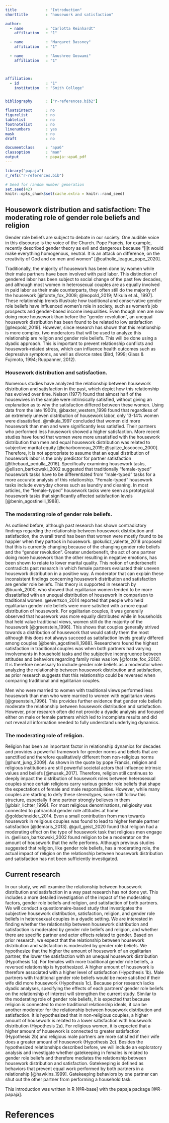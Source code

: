 ```yaml
---
title             : "Introduction"
shorttitle        : "housework and satisfaction"

author: 
  - name          : "Carlotta Reinhardt"
    affiliation   : "1"

  - name          : "Margaret Bassney"
    affiliation   : "1"

  - name          : "Anushree Goswami"
    affiliation   : "1"



affiliation:
  - id            : "1"
    institution   : "Smith College"


bibliography      : ["r-references.bib2"]

floatsintext      : no
figurelist        : no
tablelist         : no
footnotelist      : no
linenumbers       : yes
mask              : no
draft             : no

documentclass     : "apa6"
classoption       : "man"
output            : papaja::apa6_pdf
---
```


```r
library("papaja")
r_refs("r-references.bib")
```

```r
# Seed for random number generation
set.seed(42)
knitr::opts_chunk$set(cache.extra = knitr::rand_seed)
```

## Housework distribution and satisfaction: The moderating role of gender role beliefs and religion

Gender role beliefs are subject to debate in our society. One audible voice in this discourse is the voice of the Church. Pope Francis, for example, recently described gender theory as evil and dangerous because “[i]t would make everything homogenous, neutral. It is an attack on difference, on the creativity of God and on men and women” [@catholic_league_pope_2020]. 

Traditionally, the majority of housework has been done by women while their male partners have been involved with paid labor. This distinction of gendered labor has been subject to social change of the past few decades, and although most women in heterosexual couples are as equally involved in paid labor as their male counterparts, they often still do the majority of the housework [@forste_fox_2008; @leopold_2019; Mikula et al., 1997]. These relationship trends illustrate how traditional and conservative gender role beliefs have influenced women's role in society, such as women's job prospects and gender-based income inequalities. Even though men are now doing more housework than before the “gender revolution”, an unequal housework distribution has been found to be related to low satisfaction [@leopold_2019]. However, since research has shown that this relationship is more complex, two moderators that will be used to analyze this relationship are religion and gender role beliefs. This will be done using a dyadic approach. This is important to prevent relationship conflicts and housework-related stress, which can influence health outcomes such as depressive symptoms, as well as divorce rates (Bird, 1999; Glass & Fujimoto, 1994; Ruppanner, 2012). 

### Housework distribution and satisfaction. 
Numerous studies have analyzed the relationship between housework distribution and satisfaction in the past, which depict how this relationship has evolved over time. Nelson (1977) found that almost half of the housewives in the sample were intrinsically satisfied, without giving an explanation as to why the satisfaction differed between these women. Using data from the late 1900's, @baxter_western_1998 found that regardless of an extremely uneven distribution of housework labor, only 13-14% women were dissatisfied. @mikula_1997 concluded that women did more housework than men and were significantly less satisfied. Their partners who performed less housework showed a higher satisfaction. More recent studies have found that women were more unsatisfied with the housework distribution than men and equal housework distribution was related to subjective marital equity [@charbonneau_2019; @spitze_loscocco_2000]. Therefore, it is not appropriate to assume that an equal distribution of housework labor is the only predictor for partner satisfaction [@thebaud_pedulla_2016]. Specifically examining housework tasks, @ellison_bartkowski_2002 suggested that traditionally “female-typed” housework tasks have to be differentiated from “male-typed” tasks for a more accurate analysis of this relationship. “Female-typed” housework tasks include everyday chores such as laundry and cleaning. In most articles, the “female-typed” housework tasks were seen as prototypical housework tasks that significantly affected satisfaction levels [@benin_agostinelli_1988].

### The moderating role of gender role beliefs. 
As outlined before, although past research has shown contradictory findings regarding the relationship between housework distribution and satisfaction, the overall trend has been that women were mostly found to be happier when they partook in housework. @okulicz_valente_2018 proposed that this is currently changing because of the changing gender role beliefs and the “gender revolution”. Greater underbenefit, the act of one partner doing more housework than the other resulting in negative emotions, has been shown to relate to lower marital quality. This notion of underbenefit contradicts past research in which female partners evaluated their uneven housework distribution in a positive way. A moderator that can explain these inconsistent findings concerning housework distribution and satisfaction are gender role beliefs. This theory is supported in research by @buunk_2000, who showed that egalitarian women tended to be more dissatisfied with an unequal distribution of housework in comparison to traditional women. @evertson_2014 reported that people who held egalitarian gender role beliefs were more satisfied with a more equal distribution of housework. For egalitarian couples, it was generally observed that housework was more equally distributed while in households that held value traditional views, women still do the majority of the housework [@greenstein_1996]. This shows that couples generally strived towards a distribution of housework that would satisfy them the most although this does not always succeed as satisfaction levels greatly differed among couples [@benin_agostinelli_1988]. Researchers found the highest satisfaction in traditional couples was when both partners had varying involvements in household tasks and the subjective incongruence between attitudes and behaviors regarding family roles was low [@forste_fox_2012]. It is therefore necessary to include gender role beliefs as a moderator when analyzing the relationship between housework distribution and satisfaction, as prior research suggests that this relationship could be reversed when comparing traditional and egalitarian couples.  

Men who were married to women with traditional views performed less housework than men who were married to women with egalitarian views [@greenstein_1996]. This provides further evidence that gender role beliefs moderate the relationship between housework distribution and satisfaction. However, prior research often did not provide a dyadic analysis and focused either on male or female partners which led to incomplete results and did not reveal all information needed to fully understand underlying dynamics. 

### The moderating role of religion. 
Religion has been an important factor in relationship dynamics for decades and provides a powerful framework for gender norms and beliefs that are sanctified and therefore qualitatively different from non-religious norms [@hunt_jung_2009]. As shown in the quote by pope Francis, religion and religious institutions are still powerful societal actors that influence intrinsic values and beliefs [@musek_2017]. Therefore, religion still continues to deeply impact the distribution of housework roles between heterosexual couples since certain religions carry various gender role beliefs that shape the expectations of female and male responsibilities. However, while many couples are starting to defy these stereotypes, some still follow this structure, especially if one partner strongly believes in them [@blair_lichter_1999].
For most religious denominations, religiosity was connected to patriarchal gender role attitudes at home @goldschneider_2014. Even a small contribution from men towards housework in religious couples was found to lead to higher female partner satisfaction [@demaris_2013]. 
@gull_geist_2020 found that religion had a moderating effect on the type of housework task that religious men engage in. @ellison_bartkowski_2002 found religion to be a moderator on the amount of housework that the wife performs. Although previous studies suggested that religion, like gender role beliefs, has a moderating role, the actual impact of religion on the relationship between housework distribution and satisfaction has not been sufficiently investigated. 

## Current research
In our study, we will examine the relationship between housework distribution and satisfaction in a way past research has not done yet.  This includes a more detailed investigation of the impact of the moderating factors, gender role beliefs and religion, and satisfaction of both partners. We will conduct a questionnaire-based study that investigates the subjective housework distribution, satisfaction, religion, and gender role beliefs in heterosexual couples in a dyadic setting. We are interested in finding whether the relationship between housework distribution and satisfaction is moderated by gender role beliefs and religion, and whether there are specific partner and actor effects related to gender. 
Based on prior research, we expect that the relationship between housework distribution and satisfaction is moderated by gender role beliefs. We hypothesize that the higher the amount of housework of an egalitarian partner, the lower the satisfaction with an unequal housework distribution (Hypothesis 1a). For females with more traditional gender role beliefs, a reversed relationship is hypothesized. A higher amount of housework is therefore associated with a higher level of satisfaction (Hypothesis 1b). Male partners with traditional gender role beliefs would be more satisfied if their wife did more housework (Hypothesis 1c). Because prior research lacks dyadic analyses, specifying the effects of each partners’ gender role beliefs on the relationship of interest will strengthen the current study. 
Similar to the moderating role of gender role beliefs, it is expected that because religion is connected to more traditional relationship ideals, it can be another moderator for the relationship between housework distribution and satisfaction. It is hypothesized that in non-religious couples, a higher amount of housework is related to a lower satisfaction with housework distribution (Hypothesis 2a). For religious women, it is expected that a higher amount of housework is connected to greater satisfaction (Hypothesis 2b) and religious male partners are more satisfied if their wife does a greater amount of housework (Hypothesis 2c). 
Besides the hypothesized relationships described before, we will include an exploratory analysis and investigate whether gatekeeping in females is related to gender role beliefs and therefore mediates the relationship between housework distribution and satisfaction. Gatekeeping is defined as behaviors that prevent equal work performed by both partners in a relationship [@hawkins_1999]. Gatekeeping behaviors by one partner can shut out the other partner from performing a household task. 

This introduction was written in R [@R-base] with the papaja package [@R-papaja].


\newpage

# References

::: {#refs custom-style="Bibliography"}
:::
